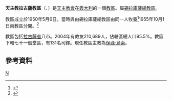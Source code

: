 {{refimprove|time=2014-07-16T04:51:57+00:00}}
{{Infobox diocese
|name = 拉古薩

|jurisdiction = 教區
|latin = Dioecesis Ragusiensis

|local = 
|border = catholic
|image = Cattedrale di San Giovanni.jpg

|image_size = 
|image_alt = 
|caption = 聖若翰洗者主教座堂 
|location = [[義大利|義大利]]
|rite = [[羅馬禮|羅馬禮]]
|territory = [[拉古薩省|拉古薩省]]八市
|population =210,689

|patron = 
|province =錫拉庫薩
|established = 1950年
|cathedral = [[聖若翰洗者主教座堂_(拉古薩)|聖若翰洗者主教座堂]]
|co-cathedral = 
|leadership = 主教 
|website =[http://www.diocesidiragusa.it/ 官方網頁]
|pope =  
|patriarch= 
|metropolitan =
|ordinary = 保祿·烏索
|coadjutor archbishop = 
|coadjutor bishop = 
|auxiliary = 
|emeritus = }}

'''天主教拉古薩教區'''（{{lang-la|Dioecesis Ragusiensis}}、{{lang-it|Diocesi di Ragusa}}）是[[天主教會|天主教會]]在[[義大利|義大利]]的一個[[教區|教區]]。屬[[天主教錫拉庫薩總教區|錫拉庫薩總教區]]。

教區成立於1950年5月6日，當時與由錫拉庫薩總教區由同一人牧養<ref>{{cite journal
|journal=[[宗座公報|宗座公報]]
|publisher=梵蒂岡出版社
|date=1950年
|volume=42
|title=''Ad dominicum gregem''
|page=622
|url=http://www.vatican.va/archive/aas/documents/AAS%2042%20%5B1950%5D%20-%20ocr.pdf
|access-date=2014-07-16
|archive-date=2010-03-27
|archive-url=https://web.archive.org/web/20100327070551/http://www.vatican.va/archive/aas/documents/AAS%2042%20%5B1950%5D%20-%20ocr.pdf
|dead-url=no
}}</ref>1955年10月1日兩教區分開。<ref>{{cite journal
|journal=[[宗座公報|宗座公報]]
|publisher=梵蒂岡出版社
|date=1955年
|volume=47
|title=''Quamquam est christianae''
|page=851
|url=http://www.vatican.va/archive/aas/documents/AAS%2047%20%5B1955%5D%20-%20ocr.pdf
|access-date=2014-07-16
|archive-date=2020-02-02
|archive-url=https://web.archive.org/web/20200202032807/http://www.vatican.va/archive/aas/documents/AAS%2047%20%5B1955%5D%20-%20ocr.pdf
|dead-url=no
}}</ref>

教區包括[[拉古薩省|拉古薩省]]八市。2004年有教友210,689人，佔轄區總人口95.5%。教區下轄七十一個堂區，有131名司鐸。現任教區主教為[[保祿·烏索|保祿·烏索]]。

==參考資料==
{{reflist}}

[[Category:義大利天主教教區|N]]
{{意大利天主教教區}}